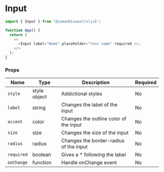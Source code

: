 <!-- Custom-MDX-Documentation.mdx -->

# Input

```js
import { Input } from "@sumanbiswas7/slick";

function App() {
  return (
    <>
      <Input label="Name" placeholder="Your name" required />;
    </>
  );
}
```

### Props

| Name       | Type         | Description                            | Required |
| ---------- | ------------ | -------------------------------------- | -------- |
| `style`    | style object | Addictional styles                     | No       |
| `label`    | string       | Changes the label of the input         | No       |
| `accent`   | color        | Changes the outline color of the input | No       |
| `size`     | size         | Changes the size of the input          | No       |
| `radius`   | radius       | Changes the border-radius of the input | No       |
| `required` | boolean      | Gives a \* following the label         | No       |
| `onChange` | function     | Handle onChange event                  | No       |
